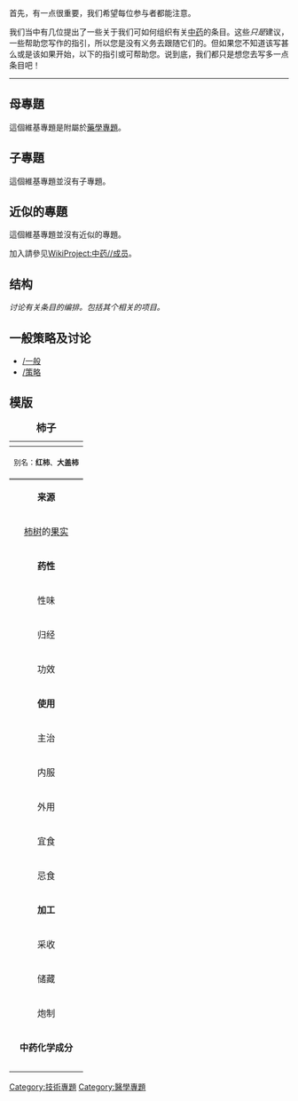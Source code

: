 {{维基专题状态|inactive}}
首先，有一点很重要，我们希望每位参与者都能注意。

我们当中有几位提出了一些关于我们可如何组织有关[[中药|中药]]的条目。这些''只是''建议，一些帮助您写作的指引，所以您是没有义务去跟随它们的。但如果您不知道该写甚么或是该如果开始，以下的指引或可帮助您。说到底，我们都只是想您去写多一点条目吧！
----

==母專題==
這個維基專題是附屬於[[Wikipedia:藥理學專題|藥學專題]]。

==子專題==
這個維基專題並沒有子專題。

==近似的專題==
這個維基專題並沒有近似的專題。

 

{{維基百科:中藥專題/成員}}

加入請參见[[WikiProject:中药/成员|WikiProject:中药//成员]]。

==结构==
''讨论有关条目的编排。包括其个相关的项目。''

==一般策略及讨论==
*[[Wikipedia:WikiProject_XXX/一般|/一般]]
*[[Wikipedia:WikiProject_XXX/策略|/策略]]


==模版== 

{| align="right" width="280" border="1" cellspacing="0" cellpadding="3" style="margin: 0 0 0 0.5em; background: #FFFFFF; border-collapse: collapse"
|- 
|+ <font size="+1">'''柿子'''</font>
|-
! align="center" colspan="2"|
|-
| align="center" colspan=2 style="border-bottom:3px solid gray;"|<font size="-1">别名：'''红柿'''、'''大盖柿'''</font>
|- style="border-top: 3px solid gray"
! bgcolor=lightgreen colspan=2|'''来源'''
|-
| colspan=2| [[柿树|柿树]]的[[果实|果实]]
|-
! align="center" bgcolor=lightgreen colspan=2| '''药性'''
|-
| bgcolor="#bbddbb"| 性味
|性寒，味甘涩
|-
| bgcolor="#bbddbb"| 归经
|
|-
| bgcolor="#bbddbb"| 功效
|补虚健胃，润肺清热，止渴解酒毒。
|-
! align="center" bgcolor=lightgreen colspan=2| '''使用'''
|-
| bgcolor="#bbddbb"| 主治
|
|-
| bgcolor="#bbddbb"| 内服
|
|-
| bgcolor="#bbddbb"| 外用
|-
| bgcolor="#bbddbb"| 宜食
|
|-
| bgcolor="#bbddbb"| 忌食
| [[螃蟹|螃蟹]]
|-
! align="center" bgcolor=lightgreen colspan=2| '''加工'''
|-
| bgcolor="#bbddbb"| 采收
|
|-
| bgcolor="#bbddbb"| 储藏
|
|-
| bgcolor="#bbddbb"| 炮制
|
|-
! align="center" bgcolor=lightgreen colspan=2|'''中药化学成分'''
|-
| colspan=2|
|
|-
| align="center" colspan=2|
<!--插入成药照片-->
|}

[[Category:技術專題|Category:技術專題]]
[[Category:醫學專題|Category:醫學專題]]